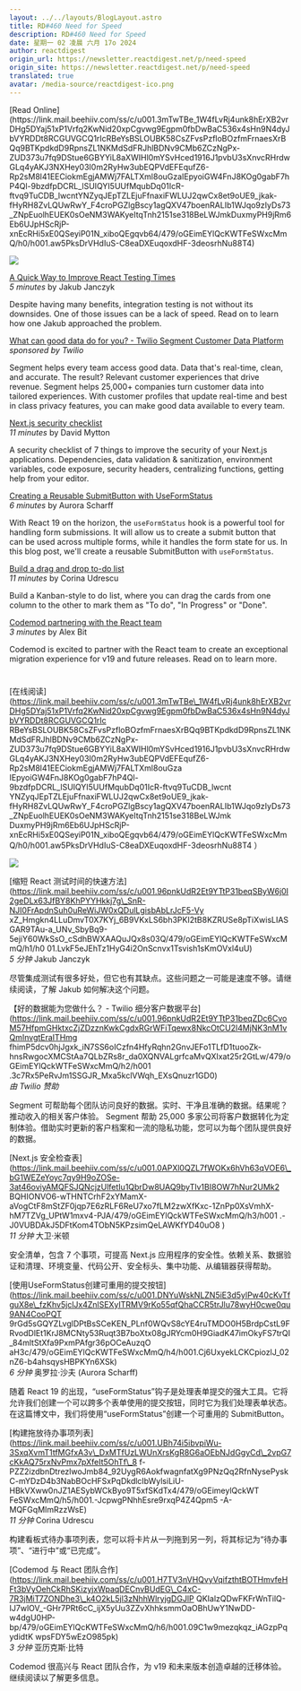 ```yaml
---
layout: ../../layouts/BlogLayout.astro
title: RD#460 Need for Speed
description: RD#460 Need for Speed
date: 星期一 02 凌晨 六月 17o 2024
author: reactdigest
origin_url: https://newsletter.reactdigest.net/p/need-speed
origin_site: https://newsletter.reactdigest.net/p/need-speed
translated: true
avatar: /media-source/reactdigest-ico.png
---
```



<Reference client:only="react" title="RD#460 Need for Speed" url="https://newsletter.reactdigest.net/p/need-speed" />

<Detail client:only="react">
	[Read Online](https://link.mail.beehiiv.com/ss/c/u001.3mTwTBe_1W4fLvRj4unk8hErXB2vrDHg5DYaj51xP1Vrfq2KwNid20xpCgvwg9Egpm0fbDwBaC536x4sHn9N4dyJbVYRDDt8RCGUVGCQ1rIcRBeYsBSLOUBK58CsZFvsPzfloBOzfmFrnaesXrBQq9BTKpdkdD9RpnsZL1NKMdSdFRJhlBDNv9CMb6ZCzNgPx-ZUD373u7fq9DStue6GBYYiL8aXWIHl0mYSvHced1916J1pvbU3sXnvcRHrdwGLq4yAKJ3NXHey03I0m2RyHw3ubEQPVdEFEqufZ6-Rp2sM8l41EECiokmEgjAMWj7FALTXml8ouGzaIEpyoiGW4FnJ8KOg0gabF7hP4Ql-9bzdfpDCRL_lSUIQYI5UUfMqubDq01IcR-ftvq9TuCDB_lwcntYNZyqJEpTZLEjuFfnaxiFWLUJ2qwCx8et9oUE9_jkak-fHyRH8ZvLQUwRwY_F4croPGZlgBscy1agQXV47boenRALIb1WJqo9zIyDs73_ZNpEuolhEUEK0sOeNM3WAKyeItqTnh2151se318BeLWJmkDuxmyPH9jRm6Eb6UJpHScRjP-xnEcRHi5xE0QSeyiP01N_xiboQEgqvb64/479/oGEimEYlQcKWTFeSWxcMmQ/h0/h001.aw5PksDrVHdIuS-C8eaDXEuqoxdHF-3deosrhNu88T4)

![](https://link.mail.beehiiv.com/ss/o/u001.Btu2bd7uwPPtNpvEhFUmtA/479/oGEimEYlQcKWTFeSWxcMmQ/ho.gif)

[A Quick Way to Improve React Testing Times](https://link.mail.beehiiv.com/ss/c/u001.96pnkUdR2Et9YTtP31beqSByW6j0I2geDLx63JfBY8KhPYYHkkj7g_SnR-NJI0FrApdnSuh0uReWiJW0xQDulLgisbAbLrJcF5-VyxZ_Hmgkn4LLuDmvT0X7KYj_6B9VKxLS6bh3PKI2tB8KZRUSe8pTiXwisLIASGAR9TAu-a_UNv_SbyBq9-5ejiY60WkSsO_cSdhBWXAAQuJQx8s03Q/479/oGEimEYlQcKWTFeSWxcMmQ/h1/h001.LvkF5eJEhTz1HyG4i2OnScnvx1Tsvish1sKmOVxl4uU)  
_5 minutes_ by Jakub Janczyk

Despite having many benefits, integration testing is not without its downsides. One of those issues can be a lack of speed. Read on to learn how one Jakub approached the problem.

[What can good data do for you? - Twilio Segment Customer Data Platform](https://link.mail.beehiiv.com/ss/c/u001.96pnkUdR2Et9YTtP31beqZDc6CvoM57HfpmGHktxcZjZDzznKwkCgdxRGrWFiTqewx8NkcOtCU2l4MjNK3nM1vQmInvgtEraITHmgfhimP5dcv0hjJgxk_iN7SS6oICzfn4HfyRqhn2GnvJEFo1TLfD1tuooZk-hnsRwgocXMCStAa7QLbZRs8r_da0XQNVALgrfcaMvQXIxat25r2GtLw/479/oGEimEYlQcKWTFeSWxcMmQ/h2/h001.3c7Rx5PeRvJm1SSGJR_Mxa5kclVWqh_EXsQnuzr1GD0)  
_sponsored by Twilio_

Segment helps every team access good data. Data that's real-time, clean, and accurate. The result? Relevant customer experiences that drive revenue. Segment helps 25,000+ companies turn customer data into tailored experiences. With customer profiles that update real-time and best in class privacy features, you can make good data available to every team.

[Next.js security checklist](https://link.mail.beehiiv.com/ss/c/u001.0APXl0QZL7fWOKx6hVh63qVOE6_bG1WEZeYoyc7qy9H9oZOSe-3at46oviyAMQFSJQNcjzUlfetIu1QbrDw8UAQ9byTlv1BI8OW7hNur2UMk2BQHIoNvO6-wTHNTCrhF2xYMamX-aVogCtF8mStZF0jqp7E6zRLF6ReU7xo7fLM2zwXfKxc-1ZnPp0XsVmhX-hM7TZVg_UPtW1mxv4-PJA/479/oGEimEYlQcKWTFeSWxcMmQ/h3/h001.-J0VUBDAkJ5DFtKom4TObN5KPzsimQeLAWKfYD40uO8)  
_11 minutes_ by David Mytton

A security checklist of 7 things to improve the security of your Next.js applications. Dependencies, data validation & sanitization, environment variables, code exposure, security headers, centralizing functions, getting help from your editor.

[Creating a Reusable SubmitButton with UseFormStatus](https://link.mail.beehiiv.com/ss/c/u001.DNYuWskNLZN5iE3d5ylPw40cKvTfguX8e_fzKhv5jclJx4ZnlSEXyITRMV9rKo55qfQhaCCR5trJlu78wyH0cwe0qu9AN4CooPQT9rGd5sGQYZLvglDPtBsSCeKEN_PLnf0WQvS8cYE4ruTMDO0H5BrdpCstL9FRvodDlEt1KrJ8MCNty53Ruqt3B7boXtx08gJRYcm0H9GiadK47imOkyFS7trQI_84mltStXfa9PxmPAfgr36pOCeAuzqOaH3c/479/oGEimEYlQcKWTFeSWxcMmQ/h4/h001.Cj6UxyekLCKCpiozlJ_02nZ6-b4ahsqysHBPKYn6XSk)  
_6 minutes_ by Aurora Scharff

With React 19 on the horizon, the `useFormStatus` hook is a powerful tool for handling form submissions. It will allow us to create a submit button that can be used across multiple forms, while it handles the form state for us. In this blog post, we'll create a reusable SubmitButton with `useFormStatus`.

[Build a drag and drop to-do list](https://link.mail.beehiiv.com/ss/c/u001.UBh74i5ibvpiWu-3SxqXvmT1tfMGfxA3v_DxMTfUzLWUnXrsKgR8G6aOEbNJdGgyCd_2vpG7cKkAQ75rxNvPmx7pXfeIt5OhTf_8f-PZZ2izdbnDtrezlwoJmb84_92UygR6AokfwagnfatXg9PNzQq2RfnNysePyskC-mYDzD4b3NabBOcHFSxPqDkdlcIbWylsiLiU-HBkVXww0nJZ1AESybWCkByo9T5xfSKdTx4/479/oGEimEYlQcKWTFeSWxcMmQ/h5/h001.-JcpwgPNhhEsre9rxqP4Z4Qpm5-A-MQFGqMImRzzWsE)  
_11 minutes_ by Corina Udrescu

Build a Kanban-style to do list, where you can drag the cards from one column to the other to mark them as "To do", "In Progress" or "Done".

[Codemod partnering with the React team](https://link.mail.beehiiv.com/ss/c/u001.H7TV3nVHQvyVqifzthtBOTHmvfeHFt3bVyOehCkRhSKizyjxWpaqDECnvBUdEG_C4xC-7R3jMiT7ZONDhe3_k4O2kL5jl3zNhhWlryjgDGJlPQKIalzQDwFKFrWnTilQ-IJ7wlOV_-GHr7PRt6cC_ijX5yUu3ZZvXhhksmmOaOBhUwY1NwDD-w4dgU0HP-bp/479/oGEimEYlQcKWTFeSWxcMmQ/h6/h001.09C1w9mezqkqz_iAGzpPqydidtKwpsFDY5wEzO985pk)  
_3 minutes_ by Alex Bit

Codemod is excited to partner with the React team to create an exceptional migration experience for v19 and future releases. Read on to learn more.

#
</Detail>

\[在线阅读]\(https://link.mail.beehiiv.com/ss/c/u001.3mTwTBe\_1W4fLvRj4unk8hErXB2vrDHg5DYaj51xP1Vrfq2KwNid20xpCgvwg9Egpm0fbDwBaC536x4sHn9N4dyJbVYRDDt8RCGUVGCQ1rIc RBeYsBSLOUBK58CsZFvsPzfloBOzfmFrnaesXrBQq9BTKpdkdD9RpnsZL1NKMdSdFRJhlBDNv9CMb6ZCzNgPx-ZUD373u7fq9DStue6GBYYiL8aXWIHl0mYSvHced1916J1pvbU3sXnvcRHrdw GLq4yAKJ3NXHey03I0m2RyHw3ubEQPVdEFEqufZ6-Rp2sM8l41EECiokmEgjAMWj7FALTXml8ouGza IEpyoiGW4FnJ8KOg0gabF7hP4Ql-9bzdfpDCRL\_lSUIQYI5UUfMqubDq01IcR-ftvq9TuCDB\_lwcnt YNZyqJEpTZLEjuFfnaxiFWLUJ2qwCx8et9oUE9\_jkak-fHyRH8ZvLQUwRwY\_F4croPGZlgBscy1agQXV47boenRALIb1WJqo9zIyDs73\_ZNpEuolhEUEK0sOeNM3WAKyeItqTnh2151se318BeLWJmk DuxmyPH9jRm6Eb6UJpHScRjP-xnEcRHi5xE0QSeyiP01N\_xiboQEgqvb64/479/oGEimEYlQcKWTFeSWxcMmQ/h0/h001.aw5PksDrVHdIuS-C8eaDXEuqoxdHF-3deosrhNu88T4 ）

![](https://link.mail.beehiiv.com/ss/o/u001.Btu2bd7uwPPtNpvEhFUmtA/479/oGEimEYlQcKWTFeSWxcMmQ/ho.gif)

\[缩短 React 测试时间的快速方法]\(https://link.mail.beehiiv.com/ss/c/u001.96pnkUdR2Et9YTtP31beqSByW6j0I2geDLx63JfBY8KhPYYHkkj7g\_SnR-NJI0FrApdnSuh0uReWiJW0xQDulLgisbAbLrJcF5-Vy xZ\_Hmgkn4LLuDmvT0X7KYj\_6B9VKxLS6bh3PKI2tB8KZRUSe8pTiXwisLIASGAR9TAu-a\_UNv\_SbyBq9-5ejiY60WkSsO\_cSdhBWXAAQuJQx8s03Q/479/oGEimEYlQcKWTFeSWxcMmQ/h1/h0 01.LvkF5eJEhTz1HyG4i2OnScnvx1Tsvish1sKmOVxl4uU)\
*5 分钟* Jakub Janczyk

尽管集成测试有很多好处，但它也有其缺点。这些问题之一可能是速度不够。请继续阅读，了解 Jakub 如何解决这个问题。

【好的数据能为您做什么？ - Twilio 细分客户数据平台]\(https://link.mail.beehiiv.com/ss/c/u001.96pnkUdR2Et9YTtP31beqZDc6CvoM57HfpmGHktxcZjZDzznKwkCgdxRGrWFiTqewx8NkcOtCU2l4MjNK3nM1vQmInvgtEraITHmg fhimP5dcv0hjJgxk\_iN7SS6oICzfn4HfyRqhn2GnvJEFo1TLfD1tuooZk-hnsRwgocXMCStAa7QLbZRs8r\_da0XQNVALgrfcaMvQXIxat25r2GtLw/479/oGEimEYlQckWTFeSWxcMmQ/h2/h001 .3c7Rx5PeRvJm1SSGJR\_Mxa5kclVWqh\_EXsQnuzr1GD0)\
*由 Twilio 赞助*

Segment 可帮助每个团队访问良好的数据。实时、干净且准确的数据。结果呢？推动收入的相关客户体验。 Segment 帮助 25,000 多家公司将客户数据转化为定制体验。借助实时更新的客户档案和一流的隐私功能，您可以为每个团队提供良好的数据。

\[Next.js 安全检查表]\(https://link.mail.beehiiv.com/ss/c/u001.0APXl0QZL7fWOKx6hVh63qVOE6\_bG1WEZeYoyc7qy9H9oZOSe-3at46oviyAMQFSJQNcjzUlfetIu1QbrDw8UAQ9byTlv1BI8OW7hNur2UMk2 BQHIONVO6-wTHNTCrhF2xYMamX-aVogCtF8mStZF0jqp7E6zRLF6ReU7xo7fLM2zwXfKxc-1ZnPp0XsVmhX-hM7TZVg\_UPtW1mxv4-PJA/479/oGEimEYlQckWTFeSWxcMmQ/h3/h001 .-J0VUBDAkJ5DFtKom4TObN5KPzsimQeLAWKfYD40uO8 )\
*11 分钟* 大卫·米顿

安全清单，包含 7 个事项，可提高 Next.js 应用程序的安全性。依赖关系、数据验证和清理、环境变量、代码公开、安全标头、集中功能、从编辑器获得帮助。

\[使用UseFormStatus创建可重用的提交按钮]\(https://link.mail.beehiiv.com/ss/c/u001.DNYuWskNLZN5iE3d5ylPw40cKvTfguX8e\_fzKhv5jclJx4ZnlSEXyITRMV9rKo55qfQhaCCR5trJlu78wyH0cwe0qu9AN4CooPQT 9rGd5sGQYZLvglDPtBsSCeKEN\_PLnf0WQvS8cYE4ruTMDO0H5BrdpCstL9FRvodDlEt1KrJ8MCNty53Ruqt3B7boXtx08gJRYcm0H9GiadK47imOkyFS7trQI\_84mltStXfa9PxmPAfgr36pOCeAuzqO aH3c/479/oGEimEYlQcKWTFeSWxcMmQ/h4/h001.Cj6UxyekLCKCpiozlJ\_02nZ6-b4ahsqysHBPKYn6XSk)\
*6 分钟* 奥罗拉·沙夫 (Aurora Scharff)

随着 React 19 的出现，“useFormStatus”钩子是处理表单提交的强大工具。它将允许我们创建一个可以跨多个表单使用的提交按钮，同时它为我们处理表单状态。在这篇博文中，我们将使用“useFormStatus”创建一个可重用的 SubmitButton。

\[构建拖放待办事项列表]\(https://link.mail.beehiiv.com/ss/c/u001.UBh74i5ibvpiWu-3SxqXvmT1tfMGfxA3v\_DxMTfUzLWUnXrsKgR8G6aOEbNJdGgyCd\_2vpG7cKkAQ75rxNvPmx7pXfeIt5OhTf\_8 f-PZZ2izdbnDtrezlwoJmb84\_92UygR6AokfwagnfatXg9PNzQq2RfnNysePyskC-mYDzD4b3NabBOcHFSxPqDkdlcIbWylsiLiU-HBkVXww0nJZ1AESybWCkByo9T5xfSKdTx4/479/oGEimeylQckWT FeSWxcMmQ/h5/h001.-JcpwgPNhhEsre9rxqP4Z4Qpm5 -A-MQFGqMImRzzWsE)\
*11 分钟* Corina Udrescu

构建看板式待办事项列表，您可以将卡片从一列拖到另一列，将其标记为“待办事项”、“进行中”或“已完成”。

\[Codemod 与 React 团队合作]\(https://link.mail.beehiiv.com/ss/c/u001.H7TV3nVHQvyVqifzthtBOTHmvfeHFt3bVyOehCkRhSKizyjxWpaqDECnvBUdEG\_C4xC-7R3jMiT7ZONDhe3\_k4O2kL5jl3zNhhWlryjgDGJlP QKIalzQDwFKFrWnTilQ-IJ7wlOV\_-GHr7PRt6cC\_ijX5yUu3ZZvXhhksmmOaOBhUwY1NwDD-w4dgU0HP-bp/479/oGEimEYlQcKWTFeSWxcMmQ/h6/h001.09C1w9mezqkqz\_iAGzpPqydidtK wpsFDY5wEzO985pk)\
*3 分钟* 亚历克斯·比特

Codemod 很高兴与 React 团队合作，为 v19 和未来版本创造卓越的迁移体验。继续阅读以了解更多信息。

#


